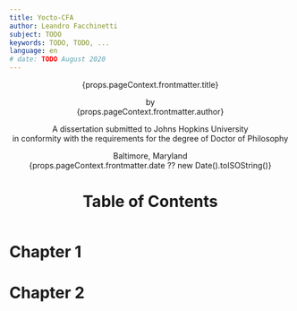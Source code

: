 ```yaml
---
title: Yocto-CFA
author: Leandro Facchinetti
subject: TODO
keywords: TODO, TODO, ...
language: en
# date: TODO August 2020
---
```


<header>
<div class="title-page">
<p class="title">{props.pageContext.frontmatter.title}</p>
<p class="author">by<br />{props.pageContext.frontmatter.author}</p>
<p class="statement">A dissertation submitted to Johns Hopkins University<br />in conformity with the requirements for the degree of Doctor of Philosophy</p>
<p class="publishing-location">Baltimore, Maryland<br />{props.pageContext.frontmatter.date ?? new Date().toISOString()}</p>
</div>

<!-- TODO:
# Abstract

<p>{props.pageContext.frontmatter.subject}</p>

- **Primary Reader and Advisor:** Dr. Scott Fraser Smith.
- **Readers:** Dr. Zachary Eli Palmer and Dr. Matthew Daniel Green. -->

# Table of Contents

</header>

<main>

# Chapter 1

# Chapter 2

</main>

<footer></footer>
